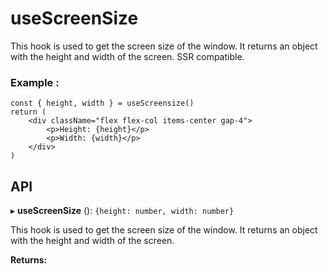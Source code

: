 



<Meta of={useScreenSize} />

# useScreenSize

This hook is used to get the screen size of the window. It returns an object with the height and width of the screen.
SSR compatible.

### Example :

```tsx
const { height, width } = useScreensize()
return (
	<div className="flex flex-col items-center gap-4">
		<p>Height: {height}</p>
		<p>Width: {width}</p>
	</div>
)
```

## **API**

▸ **useScreenSize** (): `{height: number, width: number}`

This hook is used to get the screen size of the window. It returns an object with the height and width of the screen.

**Returns:**

<Table headers={returns.headers} data={returns.data} />

<Canvas of={useScreenSize.Example} />

<Controls />
